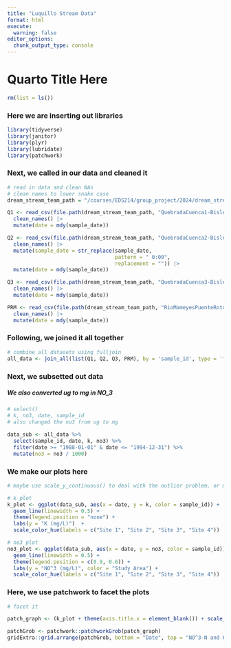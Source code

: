 ```yaml
---
title: "Luquillo Stream Data"
format: html
execute:
  warning: false
editor_options: 
  chunk_output_type: console
---
```


# Quarto Title Here

```r
rm(list = ls())
```


### Here we are inserting out libraries
```r
library(tidyverse)
library(janitor)
library(plyr)
library(lubridate)
library(patchwork)
```

### Next, we called in our data and cleaned it
```r
# read in data and clean NAs
# clean names to lower snake case
dream_stream_team_path = "/courses/EDS214/group_project/2024/dream_stream_team/raw_data"

Q1 <- read_csv(file.path(dream_stream_team_path, "QuebradaCuenca1-Bisley.csv"), na = "-9999") %>% 
  clean_names() |>
  mutate(date = mdy(sample_date))

Q2 <- read_csv(file.path(dream_stream_team_path, "QuebradaCuenca2-Bisley.csv"), na = "-9999") %>% 
  clean_names() |>
  mutate(sample_date = str_replace(sample_date,
                                   pattern = " 0:00",
                                   replacement = "")) |>
  mutate(date = mdy(sample_date))

Q3 <- read_csv(file.path(dream_stream_team_path, "QuebradaCuenca3-Bisley.csv"), na = "-9999") %>% 
  clean_names() |>
  mutate(date = mdy(sample_date))

PRM <- read_csv(file.path(dream_stream_team_path, "RioMameyesPuenteRoto.csv"), na = "-9999") %>% 
  clean_names() |>
  mutate(date = mdy(sample_date))
```

### Following, we joined it all together
```r
# combine all datasets using fulljoin 
all_data <- join_all(list(Q1, Q2, Q3, PRM), by = 'sample_id', type = 'full')


```

### Next, we subsetted out data
##### We also converted ug to mg in NO_3
```r
# select()
# k, no3, date, sample_id
# also changed the no3 from ug to mg

data_sub <- all_data %>% 
  select(sample_id, date, k, no3) %>% 
  filter(date >= "1988-01-01" & date <= "1994-12-31") %>%
  mutate(no3 = no3 / 1000)

```

### We make our plots here
```r

# maybe use scale_y_continuous() to deal with the outlier problem, or maybe not

# k plot
k_plot <- ggplot(data_sub, aes(x = date, y = k, color = sample_id)) + 
  geom_line(linewidth = 0.5) + 
  theme(legend.position = "none") + 
  labs(y = "K (mg/L)")  + 
  scale_color_hue(labels = c("Site 1", "Site 2", "Site 3", "Site 4"))

# no3 plot
no3_plot <- ggplot(data_sub, aes(x = date, y = no3, color = sample_id)) + 
  geom_line(linewidth = 0.5) + 
  theme(legend.position = c(0.9, 0.6)) + 
  labs(y = "NO^3 (mg/L)", color = "Study Area") + 
  scale_color_hue(labels = c("Site 1", "Site 2", "Site 3", "Site 4"))

```


### Here, we use patchwork to facet the plots
```r
# facet it

patch_graph <- (k_plot + theme(axis.title.x = element_blank()) + scale_x_date(position = "top")) / (no3_plot + theme(axis.title.x = element_blank(), axis.ticks.x = element_blank(), axis.text.x = element_blank()))

patchGrob <- patchwork::patchworkGrob(patch_graph)
gridExtra::grid.arrange(patchGrob, bottom = "Date", top = "NO^3-N and K concentrations in the forest from 1988 to 1994")
```












